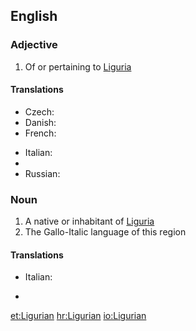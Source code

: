 ==English==

===Adjective===
{{en-adj}}

# Of or pertaining to [[Liguria]]

====Translations====
{{trans-top|Of or pertaining to Liguria}}
* Czech: {{t-|cs|ligurský}}
* Danish: {{t-|da|ligurisk}}
* French: {{t|fr|ligurien}}
{{trans-mid}}
* Italian: {{t+|it|ligure}}
* {{trreq|Ligurian}}
* Russian: {{t-|ru|лигурский|sc=Cyrl}}
{{trans-bottom}}

===Noun===
{{en-noun}}

# A native or inhabitant of [[Liguria]]
# The Gallo-Italic language of this region

====Translations====
{{trans-top|native or inhabitant}}
* Italian: {{t+|it|ligure|m|f}}
{{trans-mid}}
* {{trreq|Ligurian}}
{{trans-bottom}}

[[et:Ligurian]]
[[hr:Ligurian]]
[[io:Ligurian]]